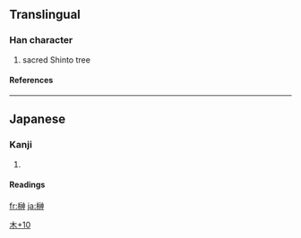 ==Translingual==
===Han character===
{{Han char|rn=75|rad=木|as=10|sn=14|four=|canj=木戈火中 (DIFL)}}
# sacred Shinto tree
====References====
{{Han ref|kx=0546.251|hdz=21256.061|uh=698A|ud=27018}}

----
==Japanese==
===Kanji===
{{ja-kanji|grade=|rs=木10}}
# {{defn|Japanese}} 
====Readings====
{{ja-readings|on=|kun=[[さかき]] (sakaki)}}




[[Category:Japanese-only CJKV Characters|木+10]]

[[fr:榊]]
[[ja:榊]]